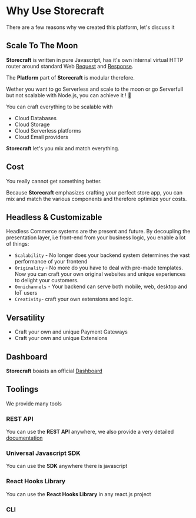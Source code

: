 # Why Use **Storecraft**

There are a few reasons why we created this platform, let's discuss it

## Scale To The Moon

**Storecraft** is written in pure Javascript, has it's own internal
virtual HTTP router around standard Web [Request](https://developer.mozilla.org/en-US/docs/Web/API/Request) and [Response](https://developer.mozilla.org/en-US/docs/Web/API/Response).

The **Platform** part of **Storecraft** is modular therefore.

Wether you want to go Serverless and scale to the moon or go Serverfull but
not scalable with Node.js, you can achieve it ! 💪

You can craft everything to be scalable with
- Cloud Databases
- Cloud Storage
- Cloud Serverless platforms
- Cloud Email providers

**Storecraft** let's you mix and match everything.

## Cost

You really cannot get something better. 

Because **Storecraft** emphasizes crafting your perfect store app, you can
mix and match the various components and therefore optimize your costs.

## Headless & Customizable

Headless Commerce systems are the present and future. By decoupling the presentation
layer, i.e front-end from your business logic, you enable a lot of things:
* `Scalability` - No longer does your backend system determines the vast performance of your frontend
* `Originality` - No more do you have to deal with pre-made templates. Now you can craft your own original websites and
unique experiences to delight your customers.
* `Omnichannels` - Your backend can serve both mobile, web, desktop and IoT users
* `Creativity`- craft your own extensions and logic.


## Versatility

* Craft your own and unique Payment Gateways
* Craft your own and unique Extensions

## Dashboard

**Storecraft** boasts an official [Dashboard](/dashboard)

## Toolings

We provide many tools

### REST API

You can use the **REST API** anywhere, we also provide a very detailed [documentation]()

### Universal Javascript **SDK**

You can use the **SDK** anywhere there is javascript

### React Hooks Library

You can use the **React Hooks Library** in any react.js project

### CLI

<Lime c='Coming Soon'/>

